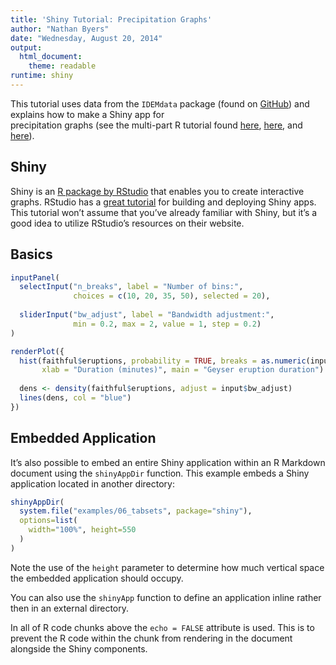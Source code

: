 ```yaml
---
title: 'Shiny Tutorial: Precipitation Graphs'
author: "Nathan Byers"
date: "Wednesday, August 20, 2014"
output:
  html_document:
    theme: readable
runtime: shiny
---
```


This tutorial uses data from the `IDEMdata` package (found on <a href="https://github.com/InDEM/IDEMdata"
target="_blank">GitHub</a>) and explains how to make a Shiny app for  
precipitation graphs (see the multi-part R tutorial found <a href="http://rpubs.com/NateByers/precipRidem"
target="_blank">here</a>, <a href="http://rpubs.com/NateByers/precip2Ridem"
target="_blank">here</a>, and <a href="http://rpubs.com/NateByers/precip3Ridem"
target="_blank">here</a>). 

## Shiny

Shiny is an <a href="http://shiny.rstudio.com/" target="_blank">R package by 
RStudio<a/> that enables you to create interactive graphs. RStudio has a <a 
href="http://shiny.rstudio.com/tutorial/" target="_blank">great tutorial</a> for 
building and deploying Shiny apps. This tutorial won't assume that you've already 
familiar with Shiny, but it's a good idea to utilize RStudio's resources on their 
website.

## Basics



```r
inputPanel(
  selectInput("n_breaks", label = "Number of bins:",
              choices = c(10, 20, 35, 50), selected = 20),
  
  sliderInput("bw_adjust", label = "Bandwidth adjustment:",
              min = 0.2, max = 2, value = 1, step = 0.2)
)

renderPlot({
  hist(faithful$eruptions, probability = TRUE, breaks = as.numeric(input$n_breaks),
       xlab = "Duration (minutes)", main = "Geyser eruption duration")
  
  dens <- density(faithful$eruptions, adjust = input$bw_adjust)
  lines(dens, col = "blue")
})
```

## Embedded Application

It's also possible to embed an entire Shiny application within an R Markdown document using the `shinyAppDir` function. This example embeds a Shiny application located in another directory:

```r
shinyAppDir(
  system.file("examples/06_tabsets", package="shiny"),
  options=list(
    width="100%", height=550
  )
)
```

Note the use of the `height` parameter to determine how much vertical space the embedded application should occupy.

You can also use the `shinyApp` function to define an application inline rather then in an external directory.

In all of R code chunks above the `echo = FALSE` attribute is used. This is to prevent the R code within the chunk from rendering in the document alongside the Shiny components.



